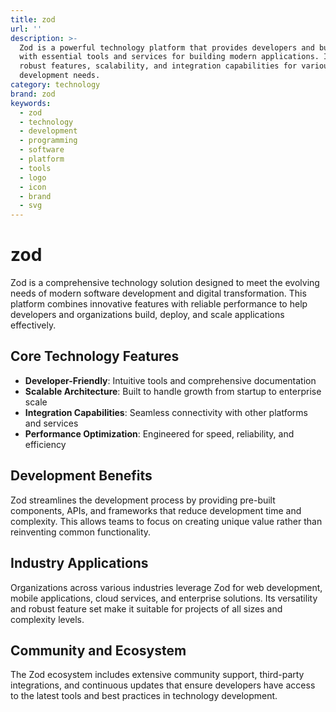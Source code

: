 ```yaml
---
title: zod
url: ''
description: >-
  Zod is a powerful technology platform that provides developers and businesses
  with essential tools and services for building modern applications. It offers
  robust features, scalability, and integration capabilities for various
  development needs.
category: technology
brand: zod
keywords:
  - zod
  - technology
  - development
  - programming
  - software
  - platform
  - tools
  - logo
  - icon
  - brand
  - svg
---
```


# zod

Zod is a comprehensive technology solution designed to meet the evolving needs of modern software development and digital transformation. This platform combines innovative features with reliable performance to help developers and organizations build, deploy, and scale applications effectively.

## Core Technology Features

- **Developer-Friendly**: Intuitive tools and comprehensive documentation
- **Scalable Architecture**: Built to handle growth from startup to enterprise scale
- **Integration Capabilities**: Seamless connectivity with other platforms and services
- **Performance Optimization**: Engineered for speed, reliability, and efficiency

## Development Benefits

Zod streamlines the development process by providing pre-built components, APIs, and frameworks that reduce development time and complexity. This allows teams to focus on creating unique value rather than reinventing common functionality.

## Industry Applications

Organizations across various industries leverage Zod for web development, mobile applications, cloud services, and enterprise solutions. Its versatility and robust feature set make it suitable for projects of all sizes and complexity levels.

## Community and Ecosystem

The Zod ecosystem includes extensive community support, third-party integrations, and continuous updates that ensure developers have access to the latest tools and best practices in technology development.
